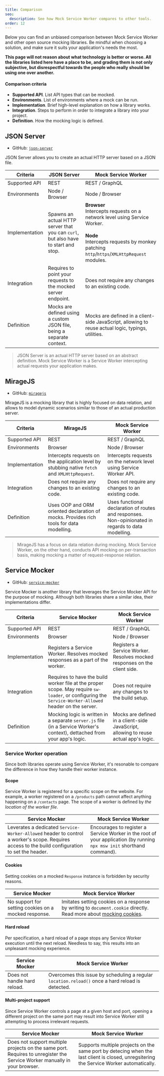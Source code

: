 ```yaml
---
title: Comparison
seo:
  description: See how Mock Service Worker compares to other tools.
order: 12
---
```


Below you can find an unbiased comparison between Mock Service Worker and other open source mocking libraries. Be mindful when choosing a solution, and make sure it suits your application's needs the most.

**This page will not reason about what technology is better or worse. All the libraries listed here have a place to be, and grading them is not only subjective, but disrespectful towards the people who really should be using one over another.**

#### Comparison criteria

- **Supported API**. List API types that can be mocked.
- **Environments**. List of environments where a mock can be run.
- **Implementation**. Brief high-level explanation on how a library works.
- **Integration**. Steps to perform in order to integrate a library into your project.
- **Definition**. How the mocking logic is defined.

## JSON Server

- GitHub: [`json-server`](https://github.com/typicode/json-server)

JSON Server allows you to create an actual HTTP server based on a JSON file.

| Criteria       | JSON Server                                                                        | Mock Service Worker                                                                                                                                                                                            |
| -------------- | ---------------------------------------------------------------------------------- | -------------------------------------------------------------------------------------------------------------------------------------------------------------------------------------------------------------- |
| Supported API  | REST                                                                               | REST / GraphQL                                                                                                                                                                                                 |
| Environments   | Node / Browser                                                                     | Node / Browser                                                                                                                                                                                                 |
| Implementation | Spawns an actual HTTP server that you can `curl`, but also have to start and stop. | <strong>Browser</strong><br/>Intercepts requests on a network level using Service Worker. <br/><br/><strong>Node</strong><br/> Intercepts requests by monkey patching `http`/`https`/`XMLHttpRequest` modules. |
| Integration    | Requires to point your requests to the mocked server endpoint.                     | Does not require any changes to an existing code.                                                                                                                                                              |
| Definition     | Mocks are defined using a custom JSON file, being a separate context.              | Mocks are defined in a client-side JavaScript, allowing to reuse actual logic, typings, utilities.                                                                                                             |

> JSON Server is an actual HTTP server based on an abstract definition. Mock Service Worker is a Service Worker intercepting actual requests your application makes.

## MirageJS

- GitHub: [`miragejs`](https://github.com/miragejs/miragejs)

MirageJS is a mocking library that is highly focused on data relation, and allows to model dynamic scenarios similar to those of an actual production server.

| Criteria       | MirageJS                                                                                      | Mock Service Worker                                                                                |
| -------------- | --------------------------------------------------------------------------------------------- | -------------------------------------------------------------------------------------------------- |
| Supported API  | REST                                                                                          | REST / GraphQL                                                                                     |
| Environments   | Browser                                                                                       | Node / Browser                                                                                     |
| Implementation | Intercepts requests on the application level by stubbing native `fetch` and `XMLHttpRequest`. | Intercepts requests on the network level using Service Worker API.                                 |
| Integration    | Does not require any changes to an existing code.                                             | Does not require any changes to an existing code.                                                  |
| Definition     | Uses OOP and ORM oriented declaration of mocks. Provides rich tools for data modelling.       | Uses functional declaration of routes and responses. Non-opinionated in regards to data modelling. |

> MirageJS has a focus on data relation during mocking. Mock Service Worker, on the other hand, conducts API mocking on per-transaction basis, making mocking a matter of request-response relation.

## Service Mocker

- GitHub: [`service-mocker`](https://github.com/service-mocker/service-mocker/)

Service Mocker is another library that leverages the Service Mocker API for the purpose of mocking. Although both libraries share a similar idea, their implementations differ.

| Criteria       | Service Mocker                                                                                                                                         | Mock Service Worker                                                                  |
| -------------- | ------------------------------------------------------------------------------------------------------------------------------------------------------ | ------------------------------------------------------------------------------------ |
| Supported API  | REST                                                                                                                                                   | REST / GraphQL                                                                       |
| Environments   | Browser                                                                                                                                                | Node / Browser                                                                       |
| Implementation | Registers a Service Worker. Resolves mocked responses as a part of the worker.                                                                         | Registers a Service Worker. Resolves mocked responses on the client side.            |
| Integration    | Requires to have the build worker file at the proper scope. May require `sw-loader`, or configuring the `Service-Worker-Allowed` header on the server. | Does not require any changes to the build setup.                                     |
| Definition     | Mocking logic is written in a separate `server.js` file (in a Service Worker's context), dettached from your app's logic.                              | Mocks are defined in a client-side JavaScript, allowing to reuse actual app's logic. |

### Service Worker operation

Since both libraries operate using Service Worker, it's resonable to compare the difference in how they handle their worker instance.

#### Scope

Service Worker is registered for a specific scope on the website. For example, a worker registered on a `/products` path cannot affect anything happening on a `/contacts` page. The scope of a worker is defined by _the location of the worker file_.

| Service Mocker                                                                                                                                   | Mock Service Worker                                                                                                    |
| ------------------------------------------------------------------------------------------------------------------------------------------------ | ---------------------------------------------------------------------------------------------------------------------- |
| Leverates a dedicated `Service-Worker-Allowed` header to control a worker's scope. Requires access to the build configuration to set the header. | Encourages to register a Service Worker in the root of your application (by running `npx msw init` shorthand command). |

#### Cookies

Setting cookies on a mocked `Response` instance is forbidden by security reasons.

| Service Mocker                                       | Mock Service Worker                                                                                                                        |
| ---------------------------------------------------- | ------------------------------------------------------------------------------------------------------------------------------------------ |
| No support for setting cookies on a mocked response. | Imitates setting cookies on a response by writing to `document.cookie` directly. Read more about [mocking cookies](/docs/recipes/cookies). |

#### Hard reload

Per specification, a hard reload of a page stops any Service Worker execution until the next reload. Needless to say, this results into an unpleasant mocking experience.

| Service Mocker               | Mock Service Worker                                                                              |
| ---------------------------- | ------------------------------------------------------------------------------------------------ |
| Does not handle hard reload. | Overcomes this issue by scheduling a regular `location.reload()` once a hard reload is detected. |

#### Multi-project support

Since Service Worker controls a page at a given host and port, opening a different project on the same port may result into Service Worker still attempting to process irrelevant requests.

| Service Mocker                                                                                                           | Mock Service Worker                                                                                                                     |
| ------------------------------------------------------------------------------------------------------------------------ | --------------------------------------------------------------------------------------------------------------------------------------- |
| Does not support multiple projects on the same port. Requires to unregister the Service Worker manually in your browser. | Supports multiple projects on the same port by detecing when the last client is closed, unregsitering the Service Worker automatically. |
